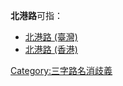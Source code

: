 '''北港路'''可指：
*[[北港路_(臺灣)|北港路 (臺灣)]]
*[[北港路_(香港)|北港路 (香港)]]
{{disambig}}

[[Category:三字路名消歧義|Category:三字路名消歧義]]